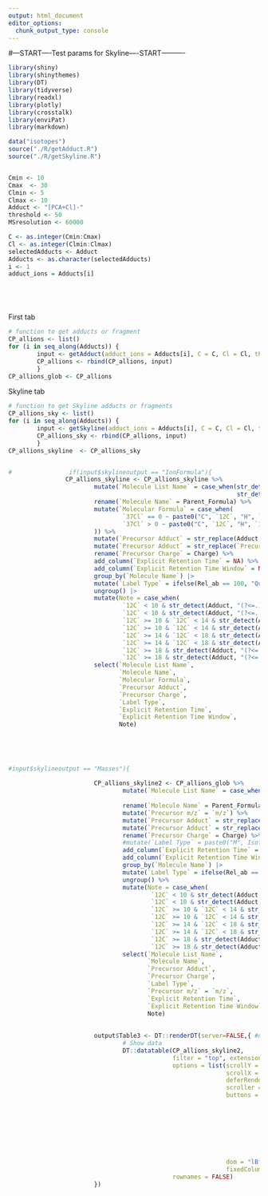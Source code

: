 ```yaml
---
output: html_document
editor_options: 
  chunk_output_type: console
---
```


#---START----Test params for Skyline----START---------- 

```r

library(shiny)
library(shinythemes)
library(DT)
library(tidyverse)
library(readxl)
library(plotly)
library(crosstalk)
library(enviPat)
library(markdown)

data("isotopes")
source("./R/getAdduct.R")
source("./R/getSkyline.R")


Cmin <- 10
Cmax  <- 30
Clmin <- 5
Clmax <- 10
Adduct <- "[PCA+Cl]-"
threshold <- 50
MSresolution <- 60000

C <- as.integer(Cmin:Cmax)
Cl <- as.integer(Clmin:Clmax)
selectedAdducts <- Adduct
Adducts <- as.character(selectedAdducts)
i <- 1
adduct_ions = Adducts[i]






```


First tab
```r


# function to get adducts or fragment
CP_allions <- list()
for (i in seq_along(Adducts)) {
        input <- getAdduct(adduct_ions = Adducts[i], C = C, Cl = Cl, threshold = threshold)
        CP_allions <- rbind(CP_allions, input)
        }
CP_allions_glob <- CP_allions


```


Skyline tab
```r



                
# function to get Skyline adducts or fragments
CP_allions_sky <- list()
for (i in seq_along(Adducts)) {
        input <- getSkyline(adduct_ions = Adducts[i], C = C, Cl = Cl, threshold = threshold)
        CP_allions_sky <- rbind(CP_allions, input)
        }
CP_allions_skyline  <- CP_allions_sky


#                if(input$skylineoutput == "IonFormula"){
                CP_allions_skyline <- CP_allions_skyline %>%
                        mutate(`Molecule List Name` = case_when(str_detect(Adduct, "(?<=.)CP(?=.)") == TRUE ~ paste0("CP-C", `12C`),
                                                                str_detect(Adduct, "(?<=.)CO(?=.)") == TRUE ~ paste0("CO-C", `12C`))) %>%
                        rename(`Molecule Name` = Parent_Formula) %>%
                        mutate(`Molecular Formula` = case_when(
                                `37Cl` == 0 ~ paste0("C", `12C`, "H", `1H`, "Cl", `35Cl`),
                                `37Cl` > 0 ~ paste0("C", `12C`, "H", `1H`, "Cl", `35Cl`, "Cl'", `37Cl`)
                        )) %>%
                        mutate(`Precursor Adduct` = str_replace(Adduct, "\\].*", "]")) %>% 
                        mutate(`Precursor Adduct` = str_replace(`Precursor Adduct`, "(.+?(?=\\-))|(.+?(?=\\+))", "[M")) %>%
                        rename(`Precursor Charge` = Charge) %>%
                        add_column(`Explicit Retention Time` = NA) %>%
                        add_column(`Explicit Retention Time Window` = NA) %>%
                        group_by(`Molecule Name`) |> 
                        mutate(`Label Type` = ifelse(Rel_ab == 100, "Quan", "Qual")) |> # choose the highest rel_ab ion as quan ion and the rest will be qual
                        ungroup() |> 
                        mutate(Note = case_when(
                                `12C` < 10 & str_detect(Adduct, "(?<=.)CP(?=.)") == TRUE ~ "vSCCP",
                                `12C` < 10 & str_detect(Adduct, "(?<=.)CO(?=.)") == TRUE ~ "vSCCO",
                                `12C` >= 10 & `12C` < 14 & str_detect(Adduct, "(?<=.)CP(?=.)") == TRUE ~ "SCCPs",
                                `12C` >= 10 & `12C` < 14 & str_detect(Adduct, "(?<=.)CO(?=.)") == TRUE ~ "SCCOs",
                                `12C` >= 14 & `12C` < 18 & str_detect(Adduct, "(?<=.)CP(?=.)") == TRUE ~ "MCCPs",
                                `12C` >= 14 & `12C` < 18 & str_detect(Adduct, "(?<=.)CO(?=.)") == TRUE ~ "MCCOs",
                                `12C` >= 18 & str_detect(Adduct, "(?<=.)CP(?=.)") == TRUE ~ "LCCPs",
                                `12C` >= 18 & str_detect(Adduct, "(?<=.)CO(?=.)") == TRUE ~ "LCCOs")) %>%
                        select(`Molecule List Name`, 
                               `Molecule Name`, 
                               `Molecular Formula`, 
                               `Precursor Adduct`, 
                               `Precursor Charge`,
                               `Label Type`,
                               `Explicit Retention Time`, 
                               `Explicit Retention Time Window`, 
                               Note)
                
                
                

                
#input$skylineoutput == "Masses"){
                        
                        CP_allions_skyline2 <- CP_allions_glob %>%
                                mutate(`Molecule List Name` = case_when(str_detect(Adduct, "(?<=.)CP(?=.)") == TRUE ~ paste0("CP-C", `12C`),
                                                                        str_detect(Adduct, "(?<=.)CO(?=.)") == TRUE ~ paste0("CO-C", `12C`))) %>%
                                rename(`Molecule Name` = Parent_Formula) %>%
                                mutate(`Precursor m/z` = `m/z`) %>% 
                                mutate(`Precursor Adduct` = str_replace(Adduct, "\\].*", "]")) %>% 
                                mutate(`Precursor Adduct` = str_replace(`Precursor Adduct`, "(.+?(?=\\-))|(.+?(?=\\+))", "[M")) %>%
                                rename(`Precursor Charge` = Charge) %>%
                                #mutate(`Label Type` = paste0("M", Isotopologue)) %>%
                                add_column(`Explicit Retention Time` = NA) %>%
                                add_column(`Explicit Retention Time Window` = NA) %>%
                                group_by(`Molecule Name`) |> 
                                mutate(`Label Type` = ifelse(Rel_ab == 100, "Quan", "Qual")) |> # choose the highest rel_ab ion as quan ion and the rest will be qual
                                ungroup() %>%
                                mutate(Note = case_when(
                                        `12C` < 10 & str_detect(Adduct, "(?<=.)CP(?=.)") == TRUE ~ "vSCCP",
                                        `12C` < 10 & str_detect(Adduct, "(?<=.)CO(?=.)") == TRUE ~ "vSCCO",
                                        `12C` >= 10 & `12C` < 14 & str_detect(Adduct, "(?<=.)CP(?=.)") == TRUE ~ "SCCPs",
                                        `12C` >= 10 & `12C` < 14 & str_detect(Adduct, "(?<=.)CO(?=.)") == TRUE ~ "SCCOs",
                                        `12C` >= 14 & `12C` < 18 & str_detect(Adduct, "(?<=.)CP(?=.)") == TRUE ~ "MCCPs",
                                        `12C` >= 14 & `12C` < 18 & str_detect(Adduct, "(?<=.)CO(?=.)") == TRUE ~ "MCCOs",
                                        `12C` >= 18 & str_detect(Adduct, "(?<=.)CP(?=.)") == TRUE ~ "LCCPs",
                                        `12C` >= 18 & str_detect(Adduct, "(?<=.)CO(?=.)") == TRUE ~ "LCCOs")) %>%
                                select(`Molecule List Name`, 
                                       `Molecule Name`, 
                                       `Precursor Adduct`,
                                       `Precursor Charge`, 
                                       `Label Type`,
                                       `Precursor m/z` = `m/z`,
                                       `Explicit Retention Time`, 
                                       `Explicit Retention Time Window`, 
                                       Note)
                        
                        
                        output$Table3 <- DT::renderDT(server=FALSE,{ #need to keep server = FALSE otherwise excel download the visible rows of the table, but this will also give warning about large tables
                                # Show data
                                DT::datatable(CP_allions_skyline2, 
                                              filter = "top", extensions = c("Buttons", "Scroller"),
                                              options = list(scrollY = 650,
                                                             scrollX = 500,
                                                             deferRender = TRUE,
                                                             scroller = TRUE,
                                                             buttons = list(list(extend = "excel", filename = "Skyline_transition_list", title = NULL,
                                                                                 exportOptions = list(
                                                                                         modifier = list(page = "all")
                                                                                 )),
                                                                            list(extend = "csv", filename = "Skyline_transition_list", title = NULL,
                                                                                 exportOptions = list(
                                                                                         modifier = list(page = "all")
                                                                                 )),
                                                                            list(extend = "colvis", targets = 0, visible = FALSE)),
                                                             dom = "lBfrtip",
                                                             fixedColumns = TRUE), 
                                              rownames = FALSE)
                        })

                        
                



```






      